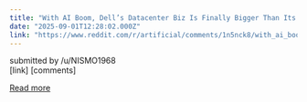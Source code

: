 ```yaml
---
title: "With AI Boom, Dell’s Datacenter Biz Is Finally Bigger Than Its PC Biz"
date: "2025-09-01T12:28:02.000Z"
link: "https://www.reddit.com/r/artificial/comments/1n5nck8/with_ai_boom_dells_datacenter_biz_is_finally/"
---
```


submitted by    /u/NISMO1968  
 [link]   [comments]

[Read more](https://www.reddit.com/r/artificial/comments/1n5nck8/with_ai_boom_dells_datacenter_biz_is_finally/)
